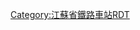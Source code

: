 <noinclude>{{BS-map
| title = 兴卫村站站线布置图
| map = </noinclude>
\\\\LSTR\CONTg\\\~~[[京沪铁路]]、南京客货线
\\\\STR\STRf\\\
\\\STRc2\ABZg3\STR\\\
\\\STR+1\STR!~STRc4\STR\STRc2\CONT3!~STRc2\CONT3~~{{rmri|r}}[[沪宁城际铁路]][[南京站]]方向
\\\ENDEe\STR\STR!~STRc2\STR3+1!~STRc2\STR3+1!~STRc4\STRc4
\\\\STR!~STRc2\KRZ3+1u!~STRc2\STR3+1!~STRc4\STRc4\
\\\STRc2\KRZ3+1u!~STRc2\KRZ3+1u!~STRc4\STRc4\\
\\STRc2\STR3+1!~STRc2\KRZ3+1u!~STRc24\ABZg3!~STRc4\\\
\\CONT1\CONT1!~STRc4\ABZg+1!~STRc4\STR!~STRc4\\\~~{{rmri|l}}[[沪宁城际铁路]][[上海站]]方向
\\\STRc2\ABZg3\STR\\\
\\STRc2\STR3+1\STR!~STRc4\STR\\\
\\LSTR3+1\STRc4\STR\STR\\\
\\\\STR!~STRc2\ABZg3\\\
\\\ENDEa\ABZg+1\STR!~STRc4\\\
\\\STR2\ABZg2!~STRc3\STR!~STRc3\\\
\\\STRc1\ABZg+4!~STRc1\ABZg+4\\\
\\\STRc2\ABZg3\ABZg2\STRc3\\
\\\STR+1\STR!~STRc4\STR!~STRc1\ABZ4+2f\STRc3\
\\\STR\STR\STR\STR!~STRc1\STR+4\
\LSTR2+4\STRc3\STR\STR\STR\STR\STR\
\STRc1\ABZ4+2f\STR!~STRc3\STR\STR\STR\STR\
\\ENDEe!~STRc1\ABZg+4\STR\STR\STR\STR\
\\\STR\STR\STR\STR\STR+BSl\
\\\STR\STR\STR\STR\STR+BSl\
\\\STR+BSr\STR\STR\STR\STR+BSl\
\\\STR+BSr\STR\STR\STR\STR+BSl\
\\\\STR+BSr\STR\STR\STR\STR\STRc2\CONT3~~ ~~{{rmri|r}}[[南京城北铁路环线|城北铁路环线]][[栖霞山北站 (铁路)|栖霞山北站]]方向
\\\\STR\STR\STR\STR\STR\STR+1\STRc4
\\\STR\STR\STR\STR\STR\STR
\\\STR2\STR!~STRc3\STR\STR\STR!~STRc2\ABZg3
\\\STRc1\ABZg+4!~STRc2\ABZg3\STR\ABZg+1\STR!~STRc4
\\\\ABZg+1\STR!~STRc4\STR!~STRc2\STR3\STR
\\\\ABZg2\STR!~STRc3\ABZg+1\STRc4\ENDEe
\\\\STR!~STRc1\ABZg+4!~STRc2\ABZg3\\
\\\\STR\ABZg+1\STR!~STRc4\\
\\\\STR\STR\LSTR2\\
\\CONT2\STRc3\STR\STR2\STRc3\\~~{{rmri|l}}[[京沪铁路]]往[[北京站]]方向
\\STRc1\STR+4\STR\STRc1\STR+4\\
\\\STR\STR\\STR\\
\\\STR\STR\STRc2\ABZg3\\
\\\STR\STR!~STRc2\STR3+1\STR!~STRc4\\
\\\STR\ABZg+1\ENDEa!~STRc4\STR\\
\\\ABZg2\ABZg2!~STRc3\STR!~STRc3\STR\\
\\\STR!~STRc1\ABZg+4!~STRc1\ABZg+4\STR\\
\\\STR\STR\ABZg2\STR!~STRc3\\
\\\STR\ABZg2\STR!~STRc13\ABZg+4\\
\\\STR!~STRc2\ABZg3!~STRc1\ABZg+4!~STRc2\ABZg3\\
\\\ABZg+1\STR!~STRc4\ABZg+1\STR!~STRc4\\
\\ENDEa!~STRc2\ABZg3\STR\STR\STR\\
\STRc2\ABZ3+1g\STRg!~STRc4\STR\STR\STR\\
CONTgq\STRr+1\STRc24\STR3!~STRc2\STR3\STR\STR\\~~{{rmri|l}}[[宁铜铁路]][[铜陵站]]方向
\STRc2\STR3+1!~STRc2\STR3+1!~STRc4\STRc4\STR\STR\\
\CONT1\LSTR3+1!~STRc4\STRc4\\STR\STRf\\
\\\\\LSTR\CONTf\\~~{{rmri|d}}[[京沪铁路]][[上海站]]方向
<noinclude>}}

{{Rdt intro|[[兴卫村站]]}}

[[Category:江蘇省鐵路車站RDT]]

</noinclude>